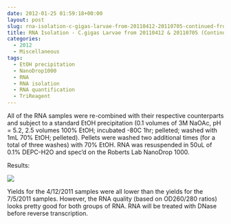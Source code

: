```yaml
---
date: 2012-01-25 01:59:18+00:00
layout: post
slug: rna-isolation-c-gigas-larvae-from-20110412-20110705-continued-from-20120112
title: RNA Isolation - C.gigas Larvae from 20110412 & 20110705 (Continued from 20120112)
categories:
  - 2012
  - Miscellaneous
tags:
  - EtOH precipitation
  - NanoDrop1000
  - RNA
  - RNA isolation
  - RNA quantification
  - TriReagent
---
```


All of the RNA samples were re-combined with their respective counterparts and subject to a standard EtOH precipitation (0.1 volumes of 3M NaOAc, pH = 5.2, 2.5 volumes 100% EtOH; incubated -80C 1hr; pelleted; washed with 1mL 70% EtOH; pelleted). Pellets were washed two additional times (for a total of three washes) with 70% EtOH. RNA was resuspended in 50uL of 0.1% DEPC-H2O and spec'd on the Roberts Lab NanoDrop 1000.

Results:

![](https://eagle.fish.washington.edu/Arabidopsis//RNA%20Spec%20Readings/20120124%20Gigas%20Larvae%20RNA%20ODs-01.JPG)

Yields for the 4/12/2011 samples were all lower than the yields for the 7/5/2011 samples. However, the RNA quality (based on OD260/280 ratios) looks pretty good for both groups of RNA. RNA will be treated with DNase before reverse transcription.
